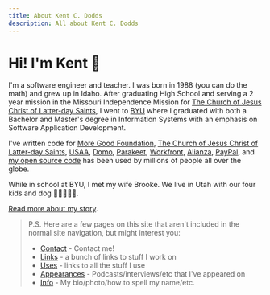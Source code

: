 ```yaml
---
title: About Kent C. Dodds
description: All about Kent C. Dodds
---
```


# Hi! I'm Kent 👋

I'm a software engineer and teacher. I was born in 1988 (you can do the math)
and grew up in Idaho. After graduating High School and serving a 2 year mission
in the Missouri Independence Mission for
[The Church of Jesus Christ of Latter-day Saints](https://www.churchofjesuschrist.org),
I went to [BYU](https://byu.edu) where I graduated with both a Bachelor and
Master's degree in Information Systems with an emphasis on Software Application
Development.

I've written code for
[More Good Foundation](https://www.moregoodfoundation.org),
[The Church of Jesus Christ of Latter-day Saints](https://www.churchofjesuschrist.org),
[USAA](https://www.usaa.com), [Domo](https://domo.com),
[Parakeet](http://goparakeet.com), [Workfront](https://www.workfront.com),
[Alianza](https://www.alianza.com), [PayPal](https://www.paypal.com/us/home),
and [my open source code](https://github.com/kentcdodds) has been used by
millions of people all over the globe.

While in school at BYU, I met my wife Brooke. We live in Utah with our four kids
and dog 👧👦👦👦🐶.

[Read more about my story](/blog/2010s-decade-in-review).

> P.S. Here are a few pages on this site that aren't included in the normal site
> navigation, but might interest you:
>
> - [Contact](/contact) - Contact me!
> - [Links](/links) - a bunch of links to stuff I work on
> - [Uses](/uses) - links to all the stuff I use
> - [Appearances](/appearances) - Podcasts/interviews/etc that I've appeared on
> - [Info](/info) - My bio/photo/how to spell my name/etc.
